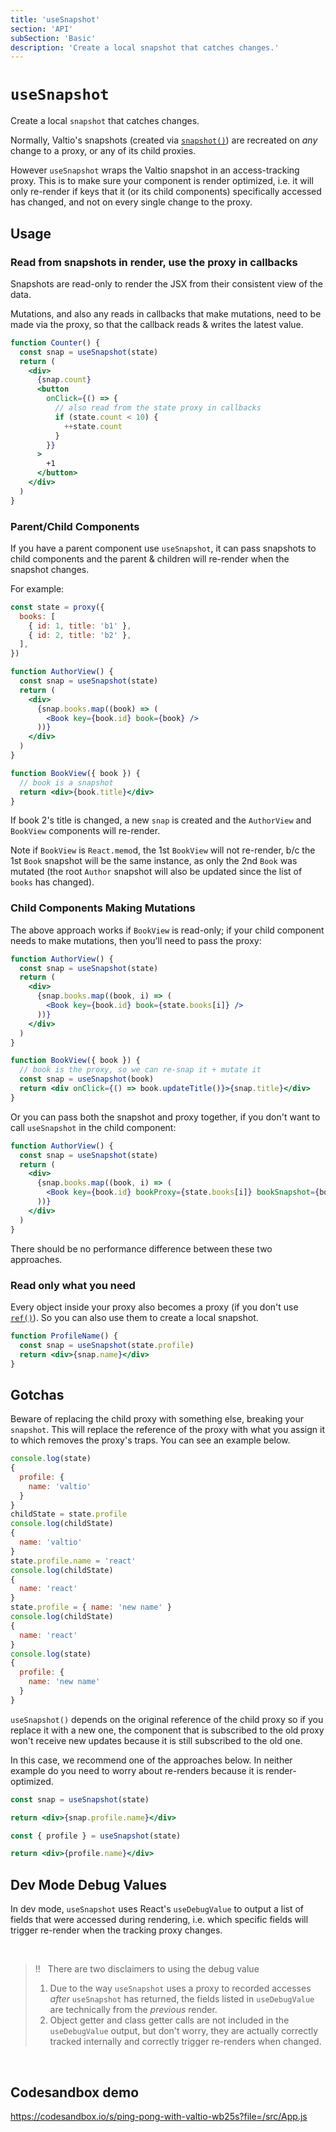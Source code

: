 ```yaml
---
title: 'useSnapshot'
section: 'API'
subSection: 'Basic'
description: 'Create a local snapshot that catches changes.'
---
```


# `useSnapshot`

Create a local `snapshot` that catches changes.

Normally, Valtio's snapshots (created via <a href="/docs/api/advanced/snapshot">`snapshot()`</a>) are recreated on _any_ change to a proxy, or any of its child proxies.

However `useSnapshot` wraps the Valtio snapshot in an access-tracking proxy. This is to make sure your component is render optimized, i.e. it will only re-render if keys that it (or its child components) specifically accessed has changed, and not on every single change to the proxy.

## Usage

### Read from snapshots in render, use the proxy in callbacks

Snapshots are read-only to render the JSX from their consistent view of the data.

Mutations, and also any reads in callbacks that make mutations, need to be made via the proxy, so that the callback reads & writes the latest value.

```jsx
function Counter() {
  const snap = useSnapshot(state)
  return (
    <div>
      {snap.count}
      <button
        onClick={() => {
          // also read from the state proxy in callbacks
          if (state.count < 10) {
            ++state.count
          }
        }}
      >
        +1
      </button>
    </div>
  )
}
```

### Parent/Child Components

If you have a parent component use `useSnapshot`, it can pass snapshots to child components and the parent & children will re-render when the snapshot changes.

For example:

```jsx
const state = proxy({
  books: [
    { id: 1, title: 'b1' },
    { id: 2, title: 'b2' },
  ],
})

function AuthorView() {
  const snap = useSnapshot(state)
  return (
    <div>
      {snap.books.map((book) => (
        <Book key={book.id} book={book} />
      ))}
    </div>
  )
}

function BookView({ book }) {
  // book is a snapshot
  return <div>{book.title}</div>
}
```

If book 2's title is changed, a new `snap` is created and the `AuthorView` and `BookView` components will re-render.

Note if `BookView` is `React.memo`d, the 1st `BookView` will not re-render, b/c the 1st `Book` snapshot will be the same instance, as only the 2nd `Book` was mutated (the root `Author` snapshot will also be updated since the list of `books` has changed).

### Child Components Making Mutations

The above approach works if `BookView` is read-only; if your child component needs to make mutations, then you'll need to pass the proxy:

```jsx
function AuthorView() {
  const snap = useSnapshot(state)
  return (
    <div>
      {snap.books.map((book, i) => (
        <Book key={book.id} book={state.books[i]} />
      ))}
    </div>
  )
}

function BookView({ book }) {
  // book is the proxy, so we can re-snap it + mutate it
  const snap = useSnapshot(book)
  return <div onClick={() => book.updateTitle()}>{snap.title}</div>
}
```

Or you can pass both the snapshot and proxy together, if you don't want to call `useSnapshot` in the child component:

```jsx
function AuthorView() {
  const snap = useSnapshot(state)
  return (
    <div>
      {snap.books.map((book, i) => (
        <Book key={book.id} bookProxy={state.books[i]} bookSnapshot={book} />
      ))}
    </div>
  )
}
```

There should be no performance difference between these two approaches.

### Read only what you need

Every object inside your proxy also becomes a proxy (if you don't use <a href="/docs/advanced/ref">`ref()`</a>). So you can also use them to create
a local snapshot.

```jsx
function ProfileName() {
  const snap = useSnapshot(state.profile)
  return <div>{snap.name}</div>
}
```

## Gotchas

Beware of replacing the child proxy with something else, breaking your `snapshot`. This will replace the reference of the proxy with what you assign it to which removes the proxy's traps. You can see an example below.

```js
console.log(state)
{
  profile: {
    name: 'valtio'
  }
}
childState = state.profile
console.log(childState)
{
  name: 'valtio'
}
state.profile.name = 'react'
console.log(childState)
{
  name: 'react'
}
state.profile = { name: 'new name' }
console.log(childState)
{
  name: 'react'
}
console.log(state)
{
  profile: {
    name: 'new name'
  }
}
```

`useSnapshot()` depends on the original reference of the child proxy so if you replace it with a new one, the component
that is subscribed to the old proxy won't receive new updates because it is still subscribed to the old one.

In this case, we recommend one of the approaches below. In neither example do you need to worry about re-renders because it is render-optimized.

```jsx
const snap = useSnapshot(state)

return <div>{snap.profile.name}</div>
```

```jsx
const { profile } = useSnapshot(state)

return <div>{profile.name}</div>
```

## Dev Mode Debug Values

In dev mode, `useSnapshot` uses React's `useDebugValue` to output a list of fields that were accessed during rendering, i.e. which specific fields will trigger re-render when the tracking proxy changes.

<br />

<blockquote className="important">
!! &nbsp; There are two disclaimers to using the debug value

1. Due to the way `useSnapshot` uses a proxy to recorded accesses _after_ `useSnapshot` has returned, the fields listed in `useDebugValue` are technically from the _previous_ render.
2. Object getter and class getter calls are not included in the `useDebugValue` output, but don't worry, they are actually correctly tracked internally and correctly trigger re-renders when changed.
</blockquote>

<br />

## Codesandbox demo

https://codesandbox.io/s/ping-pong-with-valtio-wb25s?file=/src/App.js
